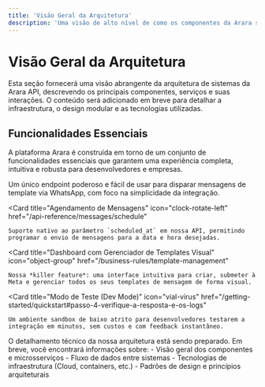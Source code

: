 ```yaml
---
title: 'Visão Geral da Arquitetura'
description: 'Uma visão de alto nível de como os componentes da Arara se conectam para entregar uma experiência simples e robusta.'
---
```


# Visão Geral da Arquitetura

<Info>
  Esta seção fornecerá uma visão abrangente da arquitetura de sistemas da Arara API, descrevendo os principais componentes, serviços e suas interações.
  O conteúdo será adicionado em breve para detalhar a infraestrutura, o design modular e as tecnologias utilizadas.
</Info>

## Funcionalidades Essenciais

A plataforma Arara é construída em torno de um conjunto de funcionalidades essenciais que garantem uma experiência completa, intuitiva e robusta para desenvolvedores e empresas.

<CardGroup cols={2}>
  <Card
    title="API para Envio Outbound"
    icon="paper-plane"
    href="/api-reference/messages/send"
  >
    Um único endpoint poderoso e fácil de usar para disparar mensagens de template via WhatsApp, com foco na simplicidade da integração.
  </Card>

  <Card
    title="Agendamento de Mensagens"
    icon="clock-rotate-left"
    href="/api-reference/messages/schedule"
  >
    Suporte nativo ao parâmetro `scheduled_at` em nossa API, permitindo programar o envio de mensagens para a data e hora desejadas.
  </Card>

  <Card
    title="Dashboard com Gerenciador de Templates Visual"
    icon="object-group"
    href="/business-rules/template-management"
  >
    Nossa *killer feature*: uma interface intuitiva para criar, submeter à Meta e gerenciar todos os seus templates de mensagem de forma visual.
  </Card>

  <Card
    title="Modo de Teste (Dev Mode)"
    icon="vial-virus"
    href="/getting-started/quickstart#passo-4-verifique-a-resposta-e-os-logs"
  >
    Um ambiente sandbox de baixo atrito para desenvolvedores testarem a integração em minutos, sem custos e com feedback instantâneo.
  </Card>
</CardGroup>

<Card icon="hammer-wrench" title="Detalhes da Arquitetura em Breve">
  O detalhamento técnico da nossa arquitetura está sendo preparado. Em breve, você encontrará informações sobre:
  -   Visão geral dos componentes e microsserviços
  -   Fluxo de dados entre sistemas
  -   Tecnologias de infraestrutura (Cloud, containers, etc.)
  -   Padrões de design e princípios arquiteturais
</Card>